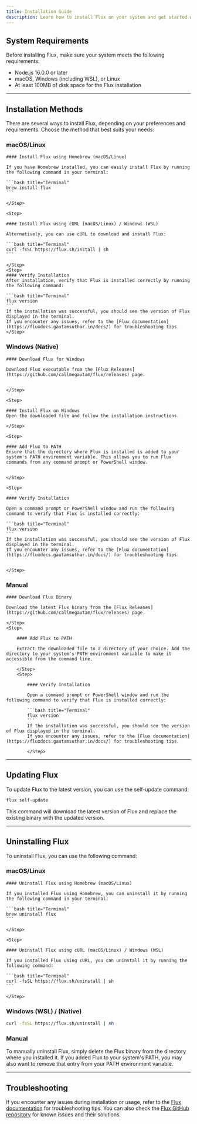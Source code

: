 ```yaml
---
title: Installation Guide
description: Learn how to install Flux on your system and get started with package management.
---
```



## System Requirements

Before installing Flux, make sure your system meets the following requirements:

-   Node.js 16.0.0 or later
-   macOS, Windows (including WSL), or Linux
-   At least 100MB of disk space for the Flux installation

---

## Installation Methods

There are several ways to install Flux, depending on your preferences and requirements. Choose the method that best suits your needs:

### macOS/Linux

<Steps>
    <Step>

    #### Install Flux using Homebrew (macOS/Linux)

    If you have Homebrew installed, you can easily install Flux by running the following command in your terminal:

    ```bash title="Terminal"
    brew install flux
    ```

    </Step>

    <Step>

    #### Install Flux using cURL (macOS/Linux) / Windows (WSL)

    Alternatively, you can use cURL to download and install Flux:

    ```bash title="Terminal"
    curl -fsSL https://flux.sh/install | sh
    ```

    </Step>
    <Step>
    #### Verify Installation
    After installation, verify that Flux is installed correctly by running the following command:

    ```bash title="Terminal"
    flux version
    ```
    If the installation was successful, you should see the version of Flux displayed in the terminal.
    If you encounter any issues, refer to the [Flux documentation](https://fluxdocs.gautamsuthar.in/docs/) for troubleshooting tips.
    </Step>

</Steps>

### Windows (Native)

<Steps>
    <Step>
    
    #### Download Flux for Windows
    
    Download Flux executable from the [Flux Releases](https://github.com/callmegautam/flux/releases) page. 
    
    
    </Step>

    <Step>

    #### Install Flux on Windows
    Open the downloaded file and follow the installation instructions.

    </Step>

    <Step>

    #### Add Flux to PATH
    Ensure that the directory where Flux is installed is added to your system's PATH environment variable. This allows you to run Flux commands from any command prompt or PowerShell window.


    </Step>

    <Step>

    #### Verify Installation

    Open a command prompt or PowerShell window and run the following command to verify that Flux is installed correctly:

    ```bash title="Terminal"
    flux version
    ```
    If the installation was successful, you should see the version of Flux displayed in the terminal.
    If you encounter any issues, refer to the [Flux documentation](https://fluxdocs.gautamsuthar.in/docs/) for troubleshooting tips.


    </Step>

</Steps>

### Manual

<Steps>
    <Step>

    #### Download Flux Binary

    Download the latest Flux binary from the [Flux Releases](https://github.com/callmegautam/flux/releases) page.

    </Step>
    <Step>

        #### Add Flux to PATH

        Extract the downloaded file to a directory of your choice. Add the directory to your system's PATH environment variable to make it accessible from the command line.

        </Step>
        <Step>

            #### Verify Installation

            Open a command prompt or PowerShell window and run the following command to verify that Flux is installed correctly:

            ```bash title="Terminal"
            flux version
            ```
            If the installation was successful, you should see the version of Flux displayed in the terminal.
            If you encounter any issues, refer to the [Flux documentation](https://fluxdocs.gautamsuthar.in/docs/) for troubleshooting tips.

            </Step>

</Steps>

---

## Updating Flux

To update Flux to the latest version, you can use the self-update command:

```bash title="Terminal"
flux self-update
```

This command will download the latest version of Flux and replace the existing binary with the updated version.

---

## Uninstalling Flux

To uninstall Flux, you can use the following command:

### macOS/Linux

<Steps>
    <Step>

    #### Uninstall Flux using Homebrew (macOS/Linux)

    If you installed Flux using Homebrew, you can uninstall it by running the following command in your terminal:

    ```bash title="Terminal"
    brew uninstall flux
    ```

    </Step>

    <Step>

    #### Uninstall Flux using cURL (macOS/Linux) / Windows (WSL)

    If you installed Flux using cURL, you can uninstall it by running the following command:

    ```bash title="Terminal"
    curl -fsSL https://flux.sh/uninstall | sh
    ```

    </Step>

</Steps>

### Windows (WSL) / (Native)

```bash title="Terminal"
curl -fsSL https://flux.sh/uninstall | sh
```

### Manual

To manually uninstall Flux, simply delete the Flux binary from the directory where you installed it. If you added Flux to your system's PATH, you may also want to remove that entry from your PATH environment variable.

---

## Troubleshooting

If you encounter any issues during installation or usage, refer to the [Flux documentation](https://fluxdocs.gautamsuthar.in/docs/) for troubleshooting tips. You can also check the [Flux GitHub repository](https://github.com/callmegautam/flux/issues) for known issues and their solutions.
